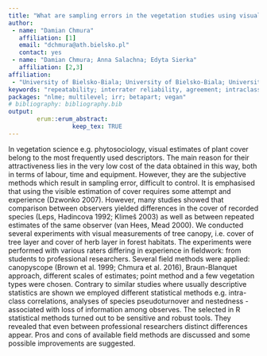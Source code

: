 ```yaml
---
title: "What are sampling errors in the vegetation studies using visual estimation of presence and cover of plants? R can help"
author:
 - name: "Damian Chmura"
   affiliation: [1]
   email: "dchmura@ath.bielsko.pl"
   contact: yes
 - name: "Damian Chmura; Anna Salachna; Edyta Sierka"
   affiliation: [2,3]
affiliation:
 - "University of Bielsko-Biala; University of Bielsko-Biala; University of Silesia"
keywords: "repeatability; interrater reliability, agreement; intraclass correlation coefficient"
packages: "nlme; multilevel; irr; betapart; vegan"
# bibliography: bibliography.bib
output:  
        erum::erum_abstract:
                  keep_tex: TRUE
---
```


In vegetation science e.g. phytosociology, visual estimates of plant
cover belong to the most frequently used descriptors. The main reason
for their attractiveness lies in the very low cost of the data obtained
in this way, both in terms of labour, time and equipment. However, they
are the subjective methods which result in sampling error, difficult to
control. It is emphasised that using the visible estimation of cover
requires some attempt and experience (Dzwonko 2007). However, many
studies showed that comparison between observers yielded differences in
the cover of recorded species (Leps, Hadincova 1992; Klimeš 2003) as
well as between repeated estimates of the same observer (van Hees, Mead
2000). We conducted several experiments with visual measurements of tree
canopy, i.e. cover of tree layer and cover of herb layer in forest
habitats. The experiments were performed with various raters differing
in experience in fieldwork: from students to professional researchers.
Several field methods were applied: canopyscope (Brown et al. 1999;
Chmura et al. 2016), Braun-Blanquet approach, different scales of
estimates; point method and a few vegetation types were chosen. Contrary
to similar studies where usually descriptive statistics are shown we
employed different statistical methods e.g. intra-class correlations,
analyses of species pseudoturnover and nestedness - associated with loss
of information among observes. The selected in R statistical methods
turned out to be sensitive and robust tools. They revealed that even
between professional researchers distinct differences appear. Pros and
cons of available field methods are discussed and some possible
improvements are suggested.

<!--  -->
<!-- **References** -->
<!-- Braun-Blanquet, J. 1964. Pflanzensoziologie. Grundzüge der Vegetationskunde. Springer, Wien.
 Brown N., Jennings S., Wheeler P. Nabe-Nielsen J. 2000. An improved method for the rapid assessment of forest understorey light environments. Journal of Applied Ecology 37:1044–1053.
 Chmura D., Salachna A., Sierka E. 2016 (in press) Comparison of visual estimation of the canopy cover with the canopyscope assessment. Sylwan 160.
 Dzwonko Z. 2007. Przewodnik do badań fitosocjologicznych. Sorus.
 Klimeš, L. 2003. Scale-dependent variation in visual estimates of grassland plant cover. J. Veg. Sci. 14: 815–821
 Lepš, J., Hadincová, V. 1992. How reliable are our vegetation analyses? J. Veg. Sci. 3: 119–124.
 Levy, E.B., Madden, E.A. 1933. The point method of pasture analysis. N.Z.J. Agric. 46: 267–269. 
 van Hees, W.W.S., Mead, B.R. 2000. Ocular estimates of understory vegetation structure in a closed Picea glauca/Betula papyrifera forest. J. Veg. Sci. 11: 195–200. -->
